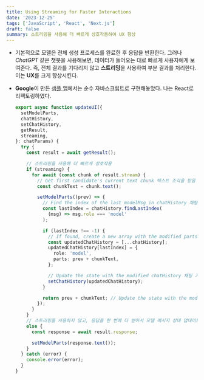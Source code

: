 ```yaml
---
title: Using Streaming for Faster Interactions
date: '2023-12-25'
tags: ['JavaScript', 'React', 'Next.js']
draft: false
summary: 스트리밍을 사용해 더 빠르게 상호작용하여 UX 향상
---
```


- 기본적으로 모델은 전체 생성 프로세스를 완료한 후 응답을 반환한다. 그러나 *ChatGPT* 같은 챗봇을 사용해보면, 데이터가 들어오는 대로 빠르게 사용자에게 보여준다. 
즉, 전체 결과를 기다리지 않고 **스트리밍**을 사용하여 부분 결과를 처리한다. 이는 **UX**를 크게 향상시킨다. 

- **Google**이 만든 [샘플 앱](https://github.com/google/generative-ai-js/tree/main/samples/web)에서는 순수 자바스크립트로 구현해놓았다. 나는 React로 리팩토링하였다.

    ```ts:lib/utils.ts
    export async function updateUI({
      setModelParts,
      chatHistory,
      setChatHistory,
      getResult,
      streaming,
    }: chatParams) {
      try {
        const result = await getResult();
    
        // 스트리밍을 사용해 더 빠르게 상호작용
        if (streaming) {
          for await (const chunk of result.stream) {
            // Get first candidate's current text chunk 텍스트 조각을 받음
            const chunkText = chunk.text();

            setModelParts((prev) => {
              // Find the index of the last modelMsg in chatHistory 채팅 기록 중 마지막 모델 메시지의 인덱스를 찾음
              const lastIndex = chatHistory.findLastIndex(
                (msg) => msg.role === 'model'
              );

              if (lastIndex !== -1) {
                // If found, create a new array with the modified parts property 마지막 모델 메시지의 원래 텍스트에 응답으로 받은 텍스트 조각을 추가
                const updatedChatHistory = [...chatHistory];
                updatedChatHistory[lastIndex] = {
                  role: 'model',
                  parts: prev + chunkText,
                };

                // Update the state with the modified chatHistory 채팅 기록 상태 업데이트
                setChatHistory(updatedChatHistory);
              }

              return prev + chunkText; // Update the state with the modified value 모델 메시지 상태 업데이트
            });
          }
        } 
        // 스트리밍을 사용하지 않고, 응답을 한 번에 다 받아서 모델 메시지 상태 업데이트 
        else {
          const response = await result.response;

          setModelParts(response.text());
        }
      } catch (error) {
        console.error(error);
      }
    }
    ```